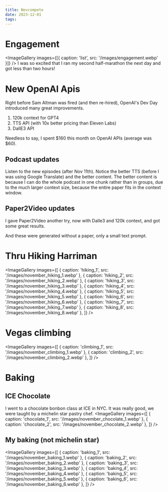 ```yaml
---
title: Novcompete
date: 2023-12-01
tags:
---
```



<script src="https://strava-embeds.com/embed.js"></script>

# Engagement
<ImageGallery
  images={[{ caption: 'list', src: '/images/engagement.webp' }]}
/>
I was so excited that I ran my second half-marathon the next day and got less than two hours!
<StravaEmbed embedId="10211473932" />

# New OpenAI Apis
Right before Sam Altman was fired (and then re-hired), OpenAI's Dev Day introduced many great improvements.

1. 120k context for GPT4
2. TTS API (with 10x better pricing than Eleven Labs)
3. DallE3 API

Needless to say, I spent $160 this month on OpenAI APIs (average was $60).

## Podcast updates
<PodcastEmbed podcastId="arxiv-podcast-gpt-computer-science/id1694283581" />
Listen to the new episodes (after Nov 11th).
Notice the better TTS (before I was using Google Translate) and the better content.
The better content is because I can do the whole podcast in one chunk rather than in groups, due to the much larger context size, because the entire paper fits in the context window.

## Paper2Video updates
I gave Paper2Video another try, now with Dalle3 and 120k context, and got some great results.
<YouTubeEmbed videoId="LBh06vAFMyw" />
<YouTubeEmbed videoId="uDC3wHeeWLU" />

And these were generated without a paper, only a small text prompt.
<YouTubeEmbed videoId="Iij9TARyu2c" />
<YouTubeEmbed videoId="CaGxH86iMvE" />

# Thru Hiking Harriman
<ImageGallery
  images={[
    { caption: 'hiking_1', src: '/images/november_hiking_1.webp' },
    { caption: 'hiking_2', src: '/images/november_hiking_2.webp' },
    { caption: 'hiking_3', src: '/images/november_hiking_3.webp' },
    { caption: 'hiking_4', src: '/images/november_hiking_4.webp' },
    { caption: 'hiking_5', src: '/images/november_hiking_5.webp' },
    { caption: 'hiking_6', src: '/images/november_hiking_6.webp' },
    { caption: 'hiking_7', src: '/images/november_hiking_7.webp' },
    { caption: 'hiking_8', src: '/images/november_hiking_8.webp' },
  ]}
/>

# Vegas climbing
<ImageGallery
  images={[
    { caption: 'climbing_1', src: '/images/november_climbing_1.webp' },
    { caption: 'climbing_2', src: '/images/november_climbing_2.webp' },
  ]}
/>

# Baking
## ICE Chocolate
I went to a chocolate bonbon class at ICE in NYC. It was really good, we were taught by a michelin star pastry chef.
<ImageGallery
  images={[
    { caption: 'chocolate_1', src: '/images/november_chocolate_1.webp' },
    { caption: 'chocolate_2', src: '/images/november_chocolate_2.webp' },
  ]}
/>

## My baking (not michelin star)
<ImageGallery
  images={[
    { caption: 'baking_1', src: '/images/november_baking_1.webp' },
    { caption: 'baking_2', src: '/images/november_baking_2.webp' },
    { caption: 'baking_3', src: '/images/november_baking_3.webp' },
    { caption: 'baking_4', src: '/images/november_baking_4.webp' },
    { caption: 'baking_5', src: '/images/november_baking_5.webp' },
    { caption: 'baking_6', src: '/images/november_baking_6.webp' },
  ]}
/>

